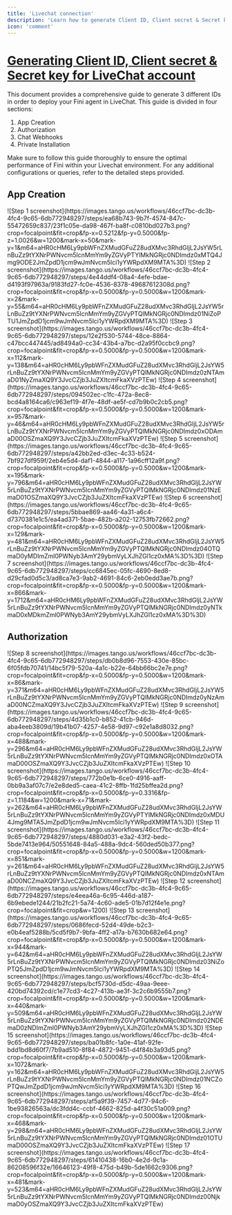 ```yaml
---
title: 'Livechat connection'
description: 'Learn how to generate Client ID, Client secret & Secret key for LiveChat account'
icon: 'comment'
---
```


# [Generating Client ID, Client secret & Secret key for LiveChat account](https://platform.text.com/console/)

This document provides a comprehensive guide to generate 3 different IDs in order to deploy your Fini agent in LiveChat. This guide is divided in four sections:

1. App Creation
2. Authorization 
3. Chat Webhooks 
4. Private Installation 

Make sure to follow this guide thoroughly to ensure the optimal performance of Fini within your Livechat environment. For any additional configurations or queries, refer to the detailed steps provided.

## **App Creation**


<Steps>
    <Step title="To get the above ids go to: https://platform.text.com/console/">
    ![Step 1 screenshot](https://images.tango.us/workflows/46ccf7bc-dc3b-4fc4-9c65-6db772948297/steps/ea68b743-9b7f-4574-847c-55472659c837/23f1c05e-da98-467f-ba8f-c0810bd027b3.png?crop=focalpoint&fit=crop&fp-x=0.5212&fp-y=0.5000&fp-z=1.0026&w=1200&mark-x=50&mark-y=1&m64=aHR0cHM6Ly9pbWFnZXMudGFuZ28udXMvc3RhdGljL2JsYW5rLnBuZz9tYXNrPWNvcm5lcnMmYm9yZGVyPTYlMkNGRjc0NDImdz0xMTQ4Jmg9ODE2JmZpdD1jcm9wJmNvcm5lci1yYWRpdXM9MTA%3D)
    </Step>
    <Step title="Click on Apps">
    ![Step 2 screenshot](https://images.tango.us/workflows/46ccf7bc-dc3b-4fc4-9c65-6db772948297/steps/4e44ddf4-08a4-4efe-bdae-d4193f97963a/9183fd27-fc0e-4536-8378-49687612308d.png?crop=focalpoint&fit=crop&fp-x=0.5000&fp-y=0.5000&w=1200&mark-x=2&mark-y=55&m64=aHR0cHM6Ly9pbWFnZXMudGFuZ28udXMvc3RhdGljL2JsYW5rLnBuZz9tYXNrPWNvcm5lcnMmYm9yZGVyPTQlMkNGRjc0NDImdz01NiZoPTU1JmZpdD1jcm9wJmNvcm5lci1yYWRpdXM9MTA%3D)
    </Step>
    <Step title="Click on Your apps">
    ![Step 3 screenshot](https://images.tango.us/workflows/46ccf7bc-dc3b-4fc4-9c65-6db772948297/steps/12e2f530-5744-48ce-8864-c47bcc447445/ad8494a0-cc34-43b4-a7bc-d2a95f0ccbc9.png?crop=focalpoint&fit=crop&fp-x=0.5000&fp-y=0.5000&w=1200&mark-x=112&mark-y=138&m64=aHR0cHM6Ly9pbWFnZXMudGFuZ28udXMvc3RhdGljL2JsYW5rLnBuZz9tYXNrPWNvcm5lcnMmYm9yZGVyPTQlMkNGRjc0NDImdz0zNTAmaD01NyZmaXQ9Y3JvcCZjb3JuZXItcmFkaXVzPTEw)
    </Step>
    <Step title="Click on create a new app">
    ![Step 4 screenshot](https://images.tango.us/workflows/46ccf7bc-dc3b-4fc4-9c65-6db772948297/steps/094502ec-c1fc-472a-8ec8-bcd4a8164ca6/c963ef19-4f7e-48df-ae5f-cd7b9b0c2cb5.png?crop=focalpoint&fit=crop&fp-x=0.5000&fp-y=0.5000&w=1200&mark-x=957&mark-y=46&m64=aHR0cHM6Ly9pbWFnZXMudGFuZ28udXMvc3RhdGljL2JsYW5rLnBuZz9tYXNrPWNvcm5lcnMmYm9yZGVyPTQlMkNGRjc0NDImdz0xODAmaD00OSZmaXQ9Y3JvcCZjb3JuZXItcmFkaXVzPTEw)
    </Step>
    <Step title="Type App Name ie 'Fini AI TEST'">
    ![Step 5 screenshot](https://images.tango.us/workflows/46ccf7bc-dc3b-4fc4-9c65-6db772948297/steps/a42bb2ed-d3ec-4c33-b524-7bf927df959f/2eb4e5d4-daf1-4844-a117-1a96cff12a9f.png?crop=focalpoint&fit=crop&fp-x=0.5000&fp-y=0.5000&w=1200&mark-x=195&mark-y=796&m64=aHR0cHM6Ly9pbWFnZXMudGFuZ28udXMvc3RhdGljL2JsYW5rLnBuZz9tYXNrPWNvcm5lcnMmYm9yZGVyPTQlMkNGRjc0NDImdz01NzEmaD01OSZmaXQ9Y3JvcCZjb3JuZXItcmFkaXVzPTEw)
    </Step>
    <Step title="Select LiveChat & omit the Infrastructure section">
    ![Step 6 screenshot](https://images.tango.us/workflows/46ccf7bc-dc3b-4fc4-9c65-6db772948297/steps/5bbae869-aa46-4a31-a6c4-d7370381e1c5/ea4ad371-5bae-482b-a202-12753fb72662.png?crop=focalpoint&fit=crop&fp-x=0.5000&fp-y=0.5000&w=1200&mark-x=129&mark-y=481&m64=aHR0cHM6Ly9pbWFnZXMudGFuZ28udXMvc3RhdGljL2JsYW5rLnBuZz9tYXNrPWNvcm5lcnMmYm9yZGVyPTQlMkNGRjc0NDImdz04OTQmaD0yMDImZml0PWNyb3AmY29ybmVyLXJhZGl1cz0xMA%3D%3D)
    </Step>
    <Step title="Click on create app">
    ![Step 7 screenshot](https://images.tango.us/workflows/46ccf7bc-dc3b-4fc4-9c65-6db772948297/steps/cc6845ec-05fc-4690-8ed8-d29cfad0d5c3/ad8ca7e3-9ab2-4691-84c6-2eb0edd3ae7b.png?crop=focalpoint&fit=crop&fp-x=0.5000&fp-y=0.5000&w=1200&mark-x=866&mark-y=1712&m64=aHR0cHM6Ly9pbWFnZXMudGFuZ28udXMvc3RhdGljL2JsYW5rLnBuZz9tYXNrPWNvcm5lcnMmYm9yZGVyPTQlMkNGRjc0NDImdz0yNTkmaD0xMDkmZml0PWNyb3AmY29ybmVyLXJhZGl1cz0xMA%3D%3D)
    </Step>
</Steps>


## **Authorization**


<Steps>
    <Step title="Click on Blocks">
    ![Step 8 screenshot](https://images.tango.us/workflows/46ccf7bc-dc3b-4fc4-9c65-6db772948297/steps/db0b8d96-7553-430e-85bc-6f05fdb70741/14bc5f79-520a-4a1c-b22e-64bb66bc2e7e.png?crop=focalpoint&fit=crop&fp-x=0.5000&fp-y=0.5000&w=1200&mark-x=86&mark-y=371&m64=aHR0cHM6Ly9pbWFnZXMudGFuZ28udXMvc3RhdGljL2JsYW5rLnBuZz9tYXNrPWNvcm5lcnMmYm9yZGVyPTQlMkNGRjc0NDImdz0yNzAmaD00NCZmaXQ9Y3JvcCZjb3JuZXItcmFkaXVzPTEw)
    </Step>
    <Step title="Click on Add building block">
    ![Step 9 screenshot](https://images.tango.us/workflows/46ccf7bc-dc3b-4fc4-9c65-6db772948297/steps/4d35b1c0-b852-41cb-946d-aba4eeb3809d/19b41b07-4257-4e58-9d97-c92e1a8d8032.png?crop=focalpoint&fit=crop&fp-x=0.5000&fp-y=0.5000&w=1200&mark-x=488&mark-y=296&m64=aHR0cHM6Ly9pbWFnZXMudGFuZ28udXMvc3RhdGljL2JsYW5rLnBuZz9tYXNrPWNvcm5lcnMmYm9yZGVyPTQlMkNGRjc0NDImdz0xOTAmaD00OSZmaXQ9Y3JvcCZjb3JuZXItcmFkaXVzPTEw)
    </Step>
    <Step title="Click on App Authorization">
    ![Step 10 screenshot](https://images.tango.us/workflows/46ccf7bc-dc3b-4fc4-9c65-6db772948297/steps/772b0e1b-6ce0-4916-aaff-0bb9a3af07c7/e2e8ded5-caea-41c2-8ffb-1fd25bffea2d.png?crop=focalpoint&fit=crop&fp-x=0.5000&fp-y=0.3316&fp-z=1.1184&w=1200&mark-x=71&mark-y=262&m64=aHR0cHM6Ly9pbWFnZXMudGFuZ28udXMvc3RhdGljL2JsYW5rLnBuZz9tYXNrPWNvcm5lcnMmYm9yZGVyPTYlMkNGRjc0NDImdz0xMDU4Jmg9MTA5JmZpdD1jcm9wJmNvcm5lci1yYWRpdXM9MTA%3D)
    </Step>
    <Step title="Click on Add block">
    ![Step 11 screenshot](https://images.tango.us/workflows/46ccf7bc-dc3b-4fc4-9c65-6db772948297/steps/4880d031-e3a2-43f2-bedc-5bde7413e964/50551648-84a5-488a-9dc4-560ded50b377.png?crop=focalpoint&fit=crop&fp-x=0.5000&fp-y=0.5000&w=1200&mark-x=851&mark-y=261&m64=aHR0cHM6Ly9pbWFnZXMudGFuZ28udXMvc3RhdGljL2JsYW5rLnBuZz9tYXNrPWNvcm5lcnMmYm9yZGVyPTQlMkNGRjc0NDImdz0xNTAmaD00NCZmaXQ9Y3JvcCZjb3JuZXItcmFkaXVzPTEw)
    </Step>
    <Step title="Select server-side app">
    ![Step 12 screenshot](https://images.tango.us/workflows/46ccf7bc-dc3b-4fc4-9c65-6db772948297/steps/e4eea46a-6c95-446d-a187-6b9ebede1244/21b2fc21-5a74-4c60-ade5-01b7d12f4e1e.png?crop=focalpoint&fit=crop&w=1200)
    </Step>
    <Step title="Click on Save">
    ![Step 13 screenshot](https://images.tango.us/workflows/46ccf7bc-dc3b-4fc4-9c65-6db772948297/steps/0686fecd-52d4-49de-b2c3-e0b4eaf5288b/5cd5f9b7-9bfa-4ff2-a17a-b7630b682e64.png?crop=focalpoint&fit=crop&fp-x=0.5000&fp-y=0.5000&w=1200&mark-x=944&mark-y=642&m64=aHR0cHM6Ly9pbWFnZXMudGFuZ28udXMvc3RhdGljL2JsYW5rLnBuZz9tYXNrPWNvcm5lcnMmYm9yZGVyPTQlMkNGRjc0NDImdz03NiZoPTQ5JmZpdD1jcm9wJmNvcm5lci1yYWRpdXM9MTA%3D)
    </Step>
    <Step title="You've just successfully generated Client ID & Client Secret">
    ![Step 14 screenshot](https://images.tango.us/workflows/46ccf7bc-dc3b-4fc4-9c65-6db772948297/steps/bcf5730d-d5dc-49aa-9eee-420bd74392cd/c1e77cd3-4c27-413b-ae3f-3c2c6b9555b7.png?crop=focalpoint&fit=crop&fp-x=0.5000&fp-y=0.5000&w=1200&mark-x=440&mark-y=509&m64=aHR0cHM6Ly9pbWFnZXMudGFuZ28udXMvc3RhdGljL2JsYW5rLnBuZz9tYXNrPWNvcm5lcnMmYm9yZGVyPTQlMkNGRjc0NDImdz02NDEmaD0zNDImZml0PWNyb3AmY29ybmVyLXJhZGl1cz0xMA%3D%3D)
    </Step>
    <Step title="**Copy Client ID and save it somewhere** Make sure you'll be able to access this number later">
    ![Step 15 screenshot](https://images.tango.us/workflows/46ccf7bc-dc3b-4fc4-9c65-6db772948297/steps/ba01b8fc-1a0e-41af-92fe-bdd1bd8d60f7/7b9ad510-8f84-4872-9451-d4f84b3a93d5.png?crop=focalpoint&fit=crop&fp-x=0.5000&fp-y=0.5000&w=1200&mark-x=1072&mark-y=162&m64=aHR0cHM6Ly9pbWFnZXMudGFuZ28udXMvc3RhdGljL2JsYW5rLnBuZz9tYXNrPWNvcm5lcnMmYm9yZGVyPTQlMkNGRjc0NDImdz01NCZoPTQwJmZpdD1jcm9wJmNvcm5lci1yYWRpdXM9MTA%3D)
    </Step>
    <Step title="Same with **Client Secret - Copy the number and save it somewhere** Make sure you'll be able to access this number later">
    ![Step 16 screenshot](https://images.tango.us/workflows/46ccf7bc-dc3b-4fc4-9c65-6db772948297/steps/af5a9f39-7457-4d77-94c6-1be93826563a/dc3fdd4c-ccbf-4662-825d-a4f30c51a009.png?crop=focalpoint&fit=crop&fp-x=0.5000&fp-y=0.5000&w=1200&mark-x=468&mark-y=298&m64=aHR0cHM6Ly9pbWFnZXMudGFuZ28udXMvc3RhdGljL2JsYW5rLnBuZz9tYXNrPWNvcm5lcnMmYm9yZGVyPTQlMkNGRjc0NDImdz01OTUmaD00OSZmaXQ9Y3JvcCZjb3JuZXItcmFkaXVzPTEw)
    </Step>
    <Step title="In **redirect URI whitelist** paste "https://api-prod.usefini.com/v2/integrations/livechat/auth/callback" into input">
    ![Step 17 screenshot](https://images.tango.us/workflows/46ccf7bc-dc3b-4fc4-9c65-6db772948297/steps/61410438-16b0-4e2d-9c1a-86208596f32e/16646123-49f8-475d-b49b-5de1662c9306.png?crop=focalpoint&fit=crop&fp-x=0.5000&fp-y=0.5000&w=1200&mark-x=481&mark-y=523&m64=aHR0cHM6Ly9pbWFnZXMudGFuZ28udXMvc3RhdGljL2JsYW5rLnBuZz9tYXNrPWNvcm5lcnMmYm9yZGVyPTQlMkNGRjc0NDImdz00NjkmaD0yOSZmaXQ9Y3JvcCZjb3JuZXItcmFkaXVzPTEw)
    </Step>
    
</Steps>
